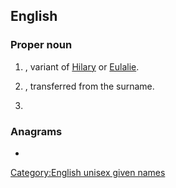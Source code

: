 ==English==

===Proper noun===
{{en-proper noun}}

# {{surname|A=An|English|from=given names|dot=}}, variant of [[Hilary]] or [[Eulalie]].
# {{given name|male|from=surnames}}, transferred from the surname.
# {{given name|female}}

===Anagrams===
* {{l|en|yeller}}

[[Category:English unisex given names]]